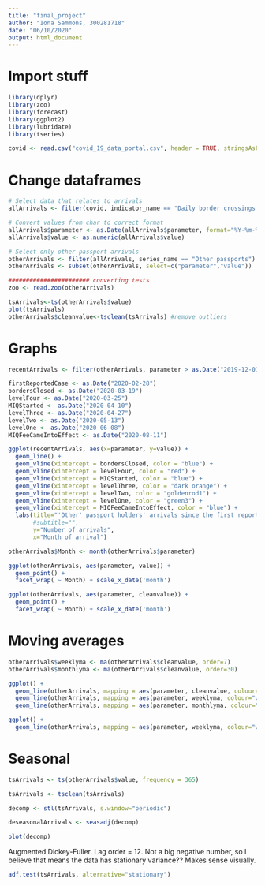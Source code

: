 ```yaml
---
title: "final_project"
author: "Iona Sammons, 300281718"
date: "06/10/2020"
output: html_document
---
```


# Import stuff
```r
library(dplyr)
library(zoo)
library(forecast)
library(ggplot2)
library(lubridate)
library(tseries)

covid <- read.csv("covid_19_data_portal.csv", header = TRUE, stringsAsFactors = FALSE)
```

# Change dataframes
```r
# Select data that relates to arrivals
allArrivals <- filter(covid, indicator_name == "Daily border crossings - arrivals")

# Convert values from char to correct format
allArrivals$parameter <- as.Date(allArrivals$parameter, format="%Y-%m-%d")
allArrivals$value <- as.numeric(allArrivals$value)

# Select only other passport arrivals
otherArrivals <- filter(allArrivals, series_name == "Other passports")
otherArrivals <- subset(otherArrivals, select=c("parameter","value"))

####################### converting tests
zoo <- read.zoo(otherArrivals)

tsArrivals<-ts(otherArrivals$value)
plot(tsArrivals)
otherArrivals$cleanvalue<-tsclean(tsArrivals) #remove outliers
```

# Graphs
```r
recentArrivals <- filter(otherArrivals, parameter > as.Date("2019-12-01"))

firstReportedCase <- as.Date("2020-02-28")
bordersClosed <- as.Date("2020-03-19")
levelFour <- as.Date("2020-03-25")
MIQStarted <- as.Date("2020-04-10")
levelThree <- as.Date("2020-04-27")
levelTwo <- as.Date("2020-05-13")
levelOne <- as.Date("2020-06-08")
MIQFeeCameIntoEffect <- as.Date("2020-08-11")

ggplot(recentArrivals, aes(x=parameter, y=value)) + 
  geom_line() +
  geom_vline(xintercept = bordersClosed, color = "blue") +
  geom_vline(xintercept = levelFour, color = "red") +
  geom_vline(xintercept = MIQStarted, color = "blue") +
  geom_vline(xintercept = levelThree, color = "dark orange") +
  geom_vline(xintercept = levelTwo, color = "goldenrod1") +
  geom_vline(xintercept = levelOne, color = "green3") +
  geom_vline(xintercept = MIQFeeCameIntoEffect, color = "blue") + 
  labs(title="'Other' passport holders' arrivals since the first reported Covid case",
       #subtitle="",
       y="Number of arrivals",
       x="Month of arrival")
```

```r
otherArrivals$Month <- month(otherArrivals$parameter)

ggplot(otherArrivals, aes(parameter, value)) + 
  geom_point() + 
  facet_wrap( ~ Month) + scale_x_date('month')

ggplot(otherArrivals, aes(parameter, cleanvalue)) + 
  geom_point() + 
  facet_wrap( ~ Month) + scale_x_date('month')
```

# Moving averages
```r
otherArrivals$weeklyma <- ma(otherArrivals$cleanvalue, order=7)
otherArrivals$monthlyma <- ma(otherArrivals$cleanvalue, order=30)

ggplot() + 
  geom_line(otherArrivals, mapping = aes(parameter, cleanvalue, colour="value")) +
  geom_line(otherArrivals, mapping = aes(parameter, weeklyma, colour="weekly ma")) +
  geom_line(otherArrivals, mapping = aes(parameter, monthlyma, colour="monthly ma"))

ggplot() +
  geom_line(otherArrivals, mapping = aes(parameter, weeklyma, colour="weekly ma"))
```

# Seasonal
```r
tsArrivals <- ts(otherArrivals$value, frequency = 365)

tsArrivals <- tsclean(tsArrivals)

decomp <- stl(tsArrivals, s.window="periodic")

deseasonalArrivals <- seasadj(decomp)

plot(decomp)
```

Augmented Dickey-Fuller. Lag order = 12. Not a big negative number, so I believe that means the data has stationary variance?? Makes sense visually.
```r
adf.test(tsArrivals, alternative="stationary")
```